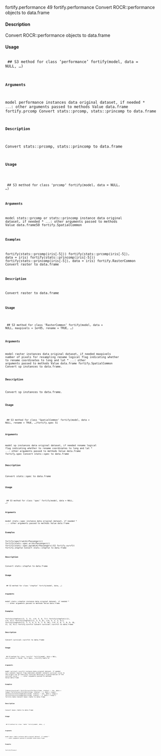 fortify.performance
49
fortify.performance
Convert ROCR::performance objects to data.frame

#### Description 
 
Convert ROCR::performance objects to data.frame

#### Usage 
 <pre><code>
## S3 method for class 'performance'
fortify(model, data = NULL, ...)

#### Arguments 
 
model performance instances
data original dataset, if needed
* ``... ``: other arguments passed to methods
Value
data.frame
fortify.prcomp
Convert stats::prcomp, stats::princomp to data.frame

#### Description 
 
Convert stats::prcomp, stats::princomp to data.frame

#### Usage 
 <pre><code>
## S3 method for class 'prcomp'
fortify(model, data = NULL, ...)

#### Arguments 
 
model stats::prcomp or stats::princomp instance
data original dataset, if needed
* ``... ``: other arguments passed to methods
Value
data.frame50
fortify.SpatialCommon

#### Examples 

fortify(stats::prcomp(iris[-5]))
fortify(stats::prcomp(iris[-5]), data = iris)
fortify(stats::princomp(iris[-5]))
fortify(stats::princomp(iris[-5]), data = iris)
fortify.RasterCommon
Convert raster to data.frame

#### Description 
 
Convert raster to data.frame

#### Usage 
 <pre><code>
## S3 method for class 'RasterCommon'
fortify(model, data = NULL, maxpixels = 1e+05,
rename = TRUE, ...)

#### Arguments 
 
model raster instances
data original dataset, if needed
maxpixels number of pixels for resampling
rename logical flag indicating whether to rename coordinates to long and lat
* ``... ``: other arguments passed to methods
Value
data.frame
fortify.SpatialCommon Convert sp instances to data.frame.

#### Description 
 
Convert sp instances to data.frame.

#### Usage 
 <pre><code>
## S3 method for class 'SpatialCommon'
fortify(model, data = NULL, rename = TRUE, ...)fortify.spec
51

#### Arguments 
 
model sp instances
data original dataset, if needed
rename logical flag indicating whether to rename coordinates to long and lat
* ``... ``: other arguments passed to methods
Value
data.frame
fortify.spec
Convert stats::spec to data.frame

#### Description 
 
Convert stats::spec to data.frame

#### Usage 
 <pre><code>
## S3 method for class 'spec'
fortify(model, data = NULL, ...)

#### Arguments 
 
model stats::spec instance
data original dataset, if needed
* ``... ``: other arguments passed to methods
Value
data.frame

#### Examples 

fortify(spectrum(AirPassengers))
fortify(stats::spec.ar(AirPassengers))
fortify(stats::spec.pgram(AirPassengers))52
fortify.survfit
fortify.stepfun
Convert stats::stepfun to data.frame

#### Description 
 
Convert stats::stepfun to data.frame

#### Usage 
 <pre><code>
## S3 method for class 'stepfun'
fortify(model, data, ...)

#### Arguments 
 
model stats::stepfun instance
data original dataset, if needed
* ``... ``: other arguments passed to methods
Value
data.frame

#### Examples 

fortify(stepfun(c(1, 2, 3), c(4, 5, 6, 7)))
fortify(stepfun(c(1), c(4, 5)))
fortify(stepfun(c(1, 3, 4, 8), c(4, 5, 2, 3, 5)))
fortify(stepfun(c(1, 2, 3, 4, 5, 6, 7, 8, 10), c(4, 5, 6, 7, 8, 9, 10, 11, 12, 9)))
fortify.survfit
Convert survival::survfit to data.frame

#### Description 
 
Convert survival::survfit to data.frame

#### Usage 
 <pre><code>
## S3 method for class 'survfit'
fortify(model, data = NULL, surv.connect = FALSE,
fun = NULL, ...)fortify.table
53

#### Arguments 
 
model survival::survfit instance
data original dataset, if needed
surv.connect logical frag indicates whether connects survival curve to the origin
fun an arbitrary function defining a transformation of the survival curve
* ``... ``: other arguments passed to methods
Value
data.frame

#### Examples 

library(survival)
fortify(survfit(Surv(time, status) ~ sex, data = lung))
fortify(survfit(Surv(time, status) ~ 1, data = lung))
fortify(survfit(coxph(Surv(time, status) ~ sex, data = lung)))
fortify(survfit(coxph(Surv(time, status) ~ 1, data = lung)))
fortify.table
Convert base::table to data.frame

#### Description 
 
Convert base::table to data.frame

#### Usage 
 <pre><code>
## S3 method for class 'table'
fortify(model, data, ...)

#### Arguments 
 
model base::table instance
data original dataset, if needed
* ``... ``: other arguments passed to methods
Value
data.frame

#### Examples 

fortify(Titanic)
